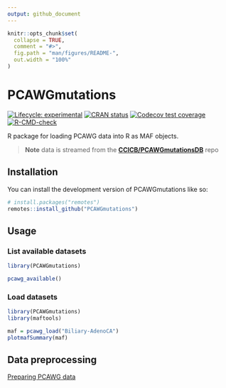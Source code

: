 ```yaml
---
output: github_document
---
```


<!-- README.md is generated from README.Rmd. Please edit that file -->

```r
knitr::opts_chunk$set(
  collapse = TRUE,
  comment = "#>",
  fig.path = "man/figures/README-",
  out.width = "100%"
)
```

# PCAWGmutations

<!-- badges: start -->
[![Lifecycle: experimental](https://img.shields.io/badge/lifecycle-experimental-orange.svg)](https://lifecycle.r-lib.org/articles/stages.html#experimental)
[![CRAN status](https://www.r-pkg.org/badges/version/PCAWGmutations)](https://CRAN.R-project.org/package=PCAWGmutations)
[![Codecov test coverage](https://codecov.io/gh/CCICB/PCAWGmutations/branch/main/graph/badge.svg)](https://app.codecov.io/gh/CCICB/PCAWGmutations?branch=main)
[![R-CMD-check](https://github.com/CCICB/PCAWGmutations/actions/workflows/R-CMD-check.yaml/badge.svg)](https://github.com/CCICB/PCAWGmutations/actions/workflows/R-CMD-check.yaml)
<!-- badges: end -->

R package for loading PCAWG data into R as MAF objects.

> **Note**
> data is streamed from the [**CCICB/PCAWGmutationsDB**](https://github.com/CCICB/PCAWGmutationsDB) repo

## Installation

You can install the development version of PCAWGmutations like so:

``` r
# install.packages("remotes")
remotes::install_github("PCAWGmutations")
```

## Usage

### List available datasets

```r
library(PCAWGmutations)

pcawg_available()
```

### Load datasets

```r
library(PCAWGmutations)
library(maftools)

maf = pcawg_load("Biliary-AdenoCA")
plotmafSummary(maf)
```

## Data preprocessing

[Preparing PCAWG data](https://github.com/CCICB/PCAWGmutationsDB/blob/main/inst/markdowns/prep_PCAWG_mafs.Rmd)

